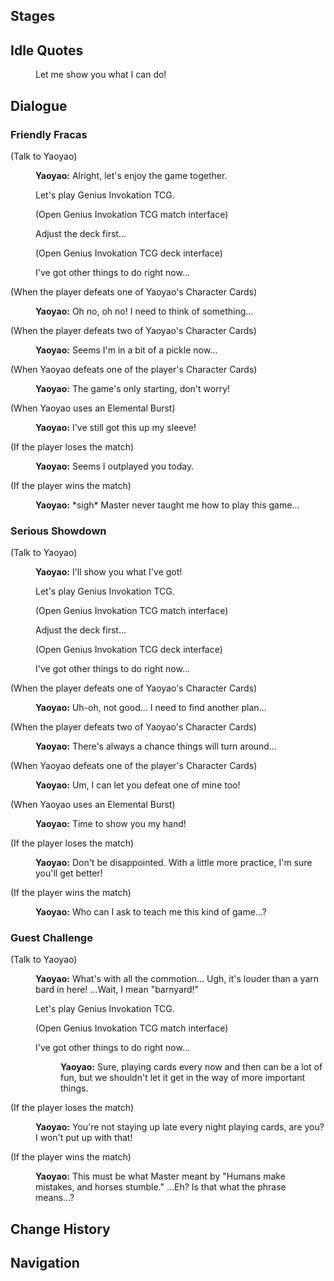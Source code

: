 {{Genius Invokation TCG Character Stages Intro}}

==Stages==
{{Genius Invokation TCG Stages/Detailed|Yaoyao}}

==Idle Quotes==
{{Dialogue Start}}
:{{DIcon|Idle}} Let me show you what I can do!
{{Dialogue End}}

==Dialogue==
===Friendly Fracas===
{{Dialogue Start}}
;(Talk to Yaoyao)
:{{A|vo card yaoyao invite easy 01.ogg}} '''Yaoyao:''' Alright, let's enjoy the game together.
:{{DIcon|TCG}} Let's play Genius Invokation TCG.
:;(Open Genius Invokation TCG match interface)
:{{DIcon}} Adjust the deck first...
:;(Open Genius Invokation TCG deck interface)
:{{DIcon}} I've got other things to do right now...

;(When the player defeats one of Yaoyao's Character Cards)
:{{A|vo card yaoyao ingame easy 02.ogg}} '''Yaoyao:''' Oh no, oh no! I need to think of something...

;(When the player defeats two of Yaoyao's Character Cards)
:{{A|vo card yaoyao ingame easy 03.ogg}} '''Yaoyao:''' Seems I'm in a bit of a pickle now...

;(When Yaoyao defeats one of the player's Character Cards)
:{{A|vo card yaoyao ingame easy 01.ogg}} '''Yaoyao:''' The game's only starting, don't worry!

;(When Yaoyao uses an Elemental Burst)
:{{A|vo card yaoyao ingame easy 04.ogg}} '''Yaoyao:''' I've still got this up my sleeve!

;(If the player loses the match)
:{{A|vo card yaoyao invite easy 02.ogg}} '''Yaoyao:''' Seems I outplayed you today.

;(If the player wins the match)
:{{A|vo card yaoyao invite easy 03.ogg}} '''Yaoyao:''' *sigh* Master never taught me how to play this game...
{{Dialogue End}}

===Serious Showdown===
{{Dialogue Start}}
;(Talk to Yaoyao)
:{{A|vo card yaoyao invite hard 01.ogg}} '''Yaoyao:''' I'll show you what I've got!
:{{DIcon|TCG}} Let's play Genius Invokation TCG.
:;(Open Genius Invokation TCG match interface)
:{{DIcon}} Adjust the deck first...
:;(Open Genius Invokation TCG deck interface)
:{{DIcon}} I've got other things to do right now...

;(When the player defeats one of Yaoyao's Character Cards)
:{{A|vo card yaoyao ingame hard 02.ogg}} '''Yaoyao:''' Uh-oh, not good... I need to find another plan...

;(When the player defeats two of Yaoyao's Character Cards)
:{{A|vo card yaoyao ingame hard 03.ogg}} '''Yaoyao:''' There's always a chance things will turn around...

;(When Yaoyao defeats one of the player's Character Cards)
:{{A|vo card yaoyao ingame hard 01.ogg}} '''Yaoyao:''' Um, I can let you defeat one of mine too!

;(When Yaoyao uses an Elemental Burst)
:{{A|vo card yaoyao ingame hard 04.ogg}} '''Yaoyao:''' Time to show you my hand!

;(If the player loses the match)
:{{A|vo card yaoyao invite hard 02.ogg}} '''Yaoyao:''' Don't be disappointed. With a little more practice, I'm sure you'll get better!

;(If the player wins the match)
:{{A|vo card yaoyao invite hard 03.ogg}} '''Yaoyao:''' Who can I ask to teach me this kind of game...?
{{Dialogue End}}

===Guest Challenge===
{{Dialogue Start}}
;(Talk to Yaoyao)
:{{A|vo card yaoyao freetalk 01.ogg}} '''Yaoyao:''' What's with all the commotion... Ugh, it's louder than a yarn bard in here! ...Wait, I mean "barnyard!"
:{{DIcon|TCG}} Let's play Genius Invokation TCG.
:;(Open Genius Invokation TCG match interface)
:{{DIcon}} I've got other things to do right now...
::{{A|vo card yaoyao leave 01.ogg}} '''Yaoyao:''' Sure, playing cards every now and then can be a lot of fun, but we shouldn't let it get in the way of more important things.

;(If the player loses the match)
:{{A|vo card yaoyao endofgame win 01.ogg}} '''Yaoyao:''' You're not staying up late every night playing cards, are you? I won't put up with that!

;(If the player wins the match)
:{{A|vo card yaoyao endofgame fail 01.ogg}} '''Yaoyao:''' This must be what Master meant by "Humans make mistakes, and horses stumble." ...Eh? Is that what the phrase means...?
{{Dialogue End}}

==Change History==
{{Change History|4.1}}

==Navigation==
{{Genius Invokation TCG Stages Navbox}}
